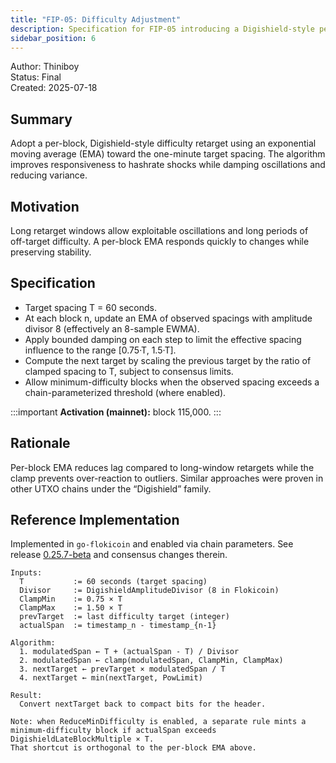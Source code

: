 ```yaml
---
title: "FIP-05: Difficulty Adjustment"
description: Specification for FIP-05 introducing a Digishield-style per-block difficulty retarget with motivation and activation details.
sidebar_position: 6
---
```



Author: Thiniboy  
Status: Final  
Created: 2025-07-18


## Summary

Adopt a per-block, Digishield-style difficulty retarget using an exponential moving average (EMA) toward the one-minute target spacing. The algorithm improves responsiveness to hashrate shocks while damping oscillations and reducing variance.

## Motivation

Long retarget windows allow exploitable oscillations and long periods of off-target difficulty. A per-block EMA responds quickly to changes while preserving stability.

## Specification

- Target spacing T = 60 seconds.
- At each block n, update an EMA of observed spacings with amplitude divisor 8 (effectively an 8-sample EWMA).
- Apply bounded damping on each step to limit the effective spacing influence to the range [0.75·T, 1.5·T].
- Compute the next target by scaling the previous target by the ratio of clamped spacing to T, subject to consensus limits.
- Allow minimum-difficulty blocks when the observed spacing exceeds a chain-parameterized threshold (where enabled).

:::important
**Activation (mainnet):** block 115,000.
:::

## Rationale

Per-block EMA reduces lag compared to long-window retargets while the clamp prevents over-reaction to outliers. Similar approaches were proven in other UTXO chains under the “Digishield” family.

## Reference Implementation

Implemented in `go-flokicoin` and enabled via chain parameters. See release [0.25.7-beta](/lokichain/releases/0.25.7-beta) and consensus changes therein.

```text
Inputs:
  T           := 60 seconds (target spacing)
  Divisor     := DigishieldAmplitudeDivisor (8 in Flokicoin)
  ClampMin    := 0.75 × T
  ClampMax    := 1.50 × T
  prevTarget  := last difficulty target (integer)
  actualSpan  := timestamp_n - timestamp_{n-1}

Algorithm:
  1. modulatedSpan ← T + (actualSpan - T) / Divisor
  2. modulatedSpan ← clamp(modulatedSpan, ClampMin, ClampMax)
  3. nextTarget ← prevTarget × modulatedSpan / T
  4. nextTarget ← min(nextTarget, PowLimit)

Result:
  Convert nextTarget back to compact bits for the header.

Note: when ReduceMinDifficulty is enabled, a separate rule mints a
minimum-difficulty block if actualSpan exceeds DigishieldLateBlockMultiple × T.
That shortcut is orthogonal to the per-block EMA above.
```
